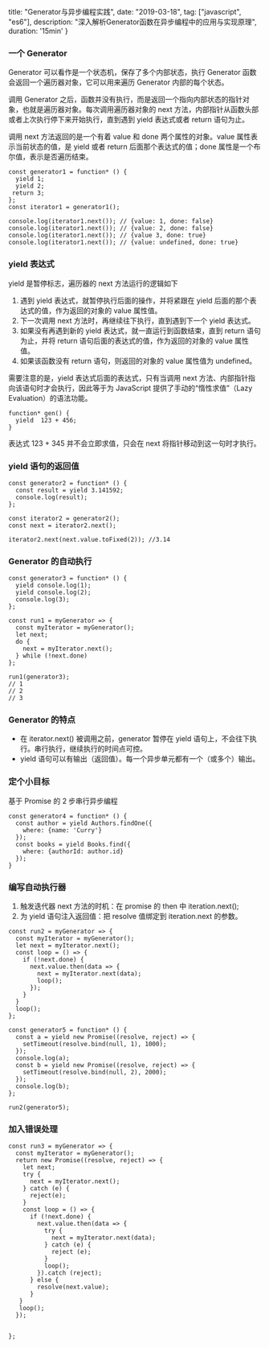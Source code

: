  title: "Generator与异步编程实践",
  date: "2019-03-18",
  tag: ["javascript", "es6"],
  description: "深入解析Generator函数在异步编程中的应用与实现原理",
  duration: '15min'
}

### 一个 Generator

Generator 可以看作是一个状态机，保存了多个内部状态，执行 Generator 函数会返回一个遍历器对象，它可以用来遍历 Generator 内部的每个状态。

调用 Generator 之后，函数并没有执行，而是返回一个指向内部状态的指针对象，也就是遍历器对象。每次调用遍历器对象的 next 方法，内部指针从函数头部或者上次执行停下来开始执行，直到遇到 yield 表达式或者 return 语句为止。

调用 next 方法返回的是一个有着 value 和 done 两个属性的对象。value 属性表示当前状态的值，是 yield 或者 return 后面那个表达式的值；done 属性是一个布尔值，表示是否遍历结束。

```
const generator1 = function* () {
  yield 1;
  yield 2;
 return 3;
};
const iterator1 = generator1();

console.log(iterator1.next()); // {value: 1, done: false}
console.log(iterator1.next()); // {value: 2, done: false}
console.log(iterator1.next()); // {value 3, done: true}
console.log(iterator1.next()); // {value: undefined, done: true}
```

### yield 表达式

yield 是暂停标志，遍历器的 next 方法运行的逻辑如下

1. 遇到 yield 表达式，就暂停执行后面的操作，并将紧跟在 yield 后面的那个表达式的值，作为返回的对象的 value 属性值。
2. 下一次调用 next 方法时，再继续往下执行，直到遇到下一个 yield 表达式。
3. 如果没有再遇到新的 yield 表达式，就一直运行到函数结束，直到 return 语句为止，并将 return 语句后面的表达式的值，作为返回的对象的 value 属性值。
4. 如果该函数没有 return 语句，则返回的对象的 value 属性值为 undefined。

需要注意的是，yield 表达式后面的表达式，只有当调用 next 方法、内部指针指向该语句时才会执行，因此等于为 JavaScript 提供了手动的“惰性求值”（Lazy Evaluation）的语法功能。

```
function* gen() {
  yield  123 + 456;
}
```

表达式 123 + 345 并不会立即求值，只会在 next 将指针移动到这一句时才执行。

### yield 语句的返回值

```
const generator2 = function* () {
  const result = yield 3.141592;
  console.log(result);
};

const iterator2 = generator2();
const next = iterator2.next();

iterator2.next(next.value.toFixed(2)); //3.14
```

### Generator 的自动执行

```
const generator3 = function* () {
  yield console.log(1);
  yield console.log(2);
  console.log(3);
};

const run1 = myGenerator => {
  const myIterator = myGenerator();
  let next;
  do {
    next = myIterator.next();
  } while (!next.done)
};

run1(generator3);
// 1
// 2
// 3
```

### Generator 的特点

- 在 iterator.next() 被调用之前，generator 暂停在 yield 语句上，不会往下执行。串行执行，继续执行的时间点可控。
- yield 语句可以有输出（返回值）。每一个异步单元都有一个（或多个）输出。

### 定个小目标

基于 Promise 的 2 步串行异步编程

```
const generator4 = function* () {
  const author = yield Authors.findOne({
    where: {name: 'Curry'}
  });
  const books = yield Books.find({
    where: {authorId: author.id}
  });
}
```

### 编写自动执行器

1. 触发迭代器 next 方法的时机：在 promise 的 then 中 iteration.next();
2. 为 yield 语句注入返回值：把 resolve 值绑定到 iteration.next 的参数。

```
const run2 = myGenerator => {
  const myIterator = myGenerator();
  let next = myIterator.next();
  const loop = () => {
    if (!next.done) {
      next.value.then(data => {
        next = myIterator.next(data);
        loop();
      });
    }
  }
  loop();
};

const generator5 = function* () {
  const a = yield new Promise((resolve, reject) => {
    setTimeout(resolve.bind(null, 1), 1000);
  });
  console.log(a);
  const b = yield new Promise((resolve, reject) => {
    setTimeout(resolve.bind(null, 2), 2000);
  });
  console.log(b);
};

run2(generator5);
```

### 加入错误处理

```
const run3 = myGenerator => {
  const myIterator = myGenerator();
  return new Promise((resolve, reject) => {
    let next;
    try {
      next = myIterator.next();
    } catch (e) {
      reject(e);
    }
    const loop = () => {
      if (!next.done) {
        next.value.then(data => {
          try {
            next = myIterator.next(data);
          } catch (e) {
            reject (e);
          }
          loop();
        }).catch (reject);
      } else {
        resolve(next.value);
      }
   }
   loop();
  });


};